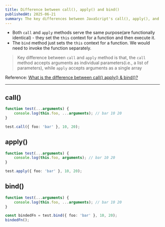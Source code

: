 ```yaml
---
title: Difference between call(), apply() and bind()
publishedAt: 2025-06-21
summary: The key differences between JavaScript's call(), apply(), and bind() methods. When and how to use each method for function invocation and context binding
---
```


- Both `call` and `apply` methods serve the same purpose(are functionally identical) - they set the `this` context for a function and then execute it.
- The `bind` method just sets the `this` context for a function. We would need to invoke the function separately. 

> Key difference between `call` and `apply` method is that, the `call` method accepts arguments as individual parameters(i.e., a list of parameters), while `apply` accepts arguments as a single array

Reference: [What is the difference between call() apply() & bind()?](https://how.dev/answers/what-is-the-difference-between-call-apply-bind)

---

## call()
```ts
function test(...arguments) {
    console.log(this.foo, ...arguments); // bar 10 20
}

test.call({ foo: 'bar' }, 10, 20);
```

## apply()
```ts
function test(...arguments) {
    console.log(this.foo, arguments); // bar 10 20
}

test.apply({ foo: 'bar' }, 10, 20);
```

## bind()
```ts
function test(...arguments) {
    console.log(this.foo, ...arguments); // bar 10 20
}

const bindedFn = test.bind({ foo: 'bar' }, 10, 20);
bindedFn();
```